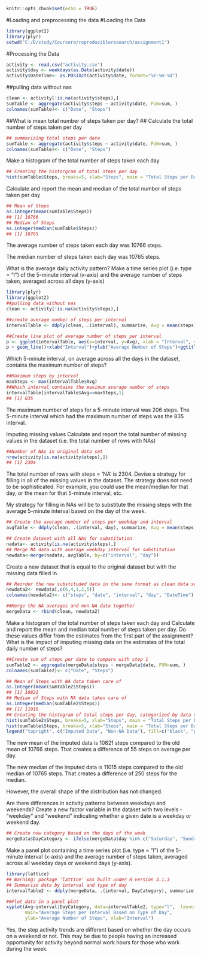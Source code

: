 
 
```{r setup, include=FALSE}
knitr::opts_chunk$set(echo = TRUE)
```
#Loading and preprocessing the data
#Loading the Data
```{r}
library(ggplot2)
library(plyr)
setwd("C:/D/study/Coursera/reproducibleresearch/assignment1")
```


#Processing the Data
```{r}
activity <- read.csv("activity.csv")
activity$day <- weekdays(as.Date(activity$date))
activity$DateTime<- as.POSIXct(activity$date, format="%Y-%m-%d")
```
##pulling data without nas
```{r}
clean <- activity[!is.na(activity$steps),]
sumTable <- aggregate(activity$steps ~ activity$date, FUN=sum, )
colnames(sumTable)<- c("Date", "Steps")
```


##What is mean total number of steps taken per day?
## Calculate the total number of steps taken per day
```{r}
## summarizing total steps per date
sumTable <- aggregate(activity$steps ~ activity$date, FUN=sum, )
colnames(sumTable)<- c("Date", "Steps")
```
Make a histogram of the total number of steps taken each day

```{r}
## Creating the historgram of total steps per day
hist(sumTable$Steps, breaks=5, xlab="Steps", main = "Total Steps per Day")
```

Calculate and report the mean and median of the total number of steps taken per day
```{r}
## Mean of Steps
as.integer(mean(sumTable$Steps))
## [1] 10766
## Median of Steps
as.integer(median(sumTable$Steps))
## [1] 10765
```


  The average number of steps taken each day was 10766 steps.

  The median number of steps taken each day was 10765 steps.

What is the average daily activity pattern?
  Make a time series plot (i.e. type = "l") of the 5-minute interval (x-axis) and the average number of steps taken, averaged across all days (y-axis)

```{r}
library(plyr)
library(ggplot2)
##pulling data without nas
clean <- activity[!is.na(activity$steps),]

##create average number of steps per interval
intervalTable <- ddply(clean, .(interval), summarize, Avg = mean(steps))

##Create line plot of average number of steps per interval
p <- ggplot(intervalTable, aes(x=interval, y=Avg), xlab = "Interval", ylab="Average Number of Steps")
p + geom_line()+xlab("Interval")+ylab("Average Number of Steps")+ggtitle("Average Number of Steps per Interval")
```



Which 5-minute interval, on average across all the days in the dataset, contains the maximum number of steps?

```{r}
##Maximum steps by interval
maxSteps <- max(intervalTable$Avg)
##Which interval contains the maximum average number of steps
intervalTable[intervalTable$Avg==maxSteps,1]
## [1] 835
```
The maximum number of steps for a 5-minute interval was 206 steps.
The 5-minute interval which had the maximum number of steps was the 835 interval.

Imputing missing values
Calculate and report the total number of missing values in the dataset (i.e. the total number of rows with NAs)
```{r}
##Number of NAs in original data set
nrow(activity[is.na(activity$steps),])
## [1] 2304
```

The total number of rows with steps = 'NA' is 2304.
Devise a strategy for filling in all of the missing values in the dataset. The strategy does not need to be sophisticated. For example, you could use the mean/median for that day, or the mean for that 5-minute interval, etc.

My strategy for filling in NAs will be to substitute the missing steps with the average 5-minute interval based on the day of the week.

```{r}
## Create the average number of steps per weekday and interval
avgTable <- ddply(clean, .(interval, day), summarize, Avg = mean(steps))

## Create dataset with all NAs for substitution
nadata<- activity[is.na(activity$steps),]
## Merge NA data with average weekday interval for substitution
newdata<-merge(nadata, avgTable, by=c("interval", "day"))
```

Create a new dataset that is equal to the original dataset but with the missing data filled in.

```{r}
## Reorder the new substituded data in the same format as clean data set
newdata2<- newdata[,c(6,4,1,2,5)]
colnames(newdata2)<- c("steps", "date", "interval", "day", "DateTime")

##Merge the NA averages and non NA data together
mergeData <- rbind(clean, newdata2)
```

Make a histogram of the total number of steps taken each day and Calculate and report the mean and median total number of steps taken per day. Do these values differ from the estimates from the first part of the assignment? What is the impact of imputing missing data on the estimates of the total daily number of steps?

```{r}
##Create sum of steps per date to compare with step 1
sumTable2 <- aggregate(mergeData$steps ~ mergeData$date, FUN=sum, )
colnames(sumTable2)<- c("Date", "Steps")

## Mean of Steps with NA data taken care of
as.integer(mean(sumTable2$Steps))
## [1] 10821
## Median of Steps with NA data taken care of
as.integer(median(sumTable2$Steps))
## [1] 11015
## Creating the histogram of total steps per day, categorized by data set to show impact
hist(sumTable2$Steps, breaks=5, xlab="Steps", main = "Total Steps per Day with NAs Fixed", col="Black")
hist(sumTable$Steps, breaks=5, xlab="Steps", main = "Total Steps per Day with NAs Fixed", col="Grey", add=T)
legend("topright", c("Imputed Data", "Non-NA Data"), fill=c("black", "grey") )
```
The new mean of the imputed data is 10821 steps compared to the old mean of 10766 steps. That creates a difference of 55 steps on average per day.
 
The new median of the imputed data is 11015 steps compared to the old median of 10765 steps. That creates a difference of 250 steps for the median.

However, the overall shape of the distribution has not changed.

Are there differences in activity patterns between weekdays and weekends?
Create a new factor variable in the dataset with two levels - "weekday" and "weekend" indicating whether a given date is a weekday or weekend day.

```{r}
## Create new category based on the days of the week
mergeData$DayCategory <- ifelse(mergeData$day %in% c("Saturday", "Sunday"), "Weekend", "Weekday")
```
Make a panel plot containing a time series plot (i.e. type = "l") of the 5-minute interval (x-axis) and the average number of steps taken, averaged across all weekday days or weekend days (y-axis).
```{r}
library(lattice) 
## Warning: package 'lattice' was built under R version 3.1.3
## Summarize data by interval and type of day
intervalTable2 <- ddply(mergeData, .(interval, DayCategory), summarize, Avg = mean(steps))

##Plot data in a panel plot
xyplot(Avg~interval|DayCategory, data=intervalTable2, type="l",  layout = c(1,2),
       main="Average Steps per Interval Based on Type of Day", 
       ylab="Average Number of Steps", xlab="Interval")
```
 
Yes, the step activity trends are different based on whether the day occurs on a weekend or not. This may be due to people having an increased opportunity for activity beyond normal work hours for those who work during the week.
